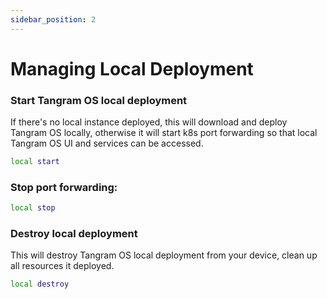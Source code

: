 ```yaml
---
sidebar_position: 2
---
```


# Managing Local Deployment

### Start Tangram OS local deployment

If there's no local instance deployed, this will download and deploy Tangram OS locally, otherwise it will start k8s port forwarding so that local Tangram OS UI and services can be accessed.
```bash
local start
```

### Stop port forwarding:
```bash
local stop
```

### Destroy local deployment
This will destroy Tangram OS local deployment from your device, clean up all resources it deployed.
```bash
local destroy
```